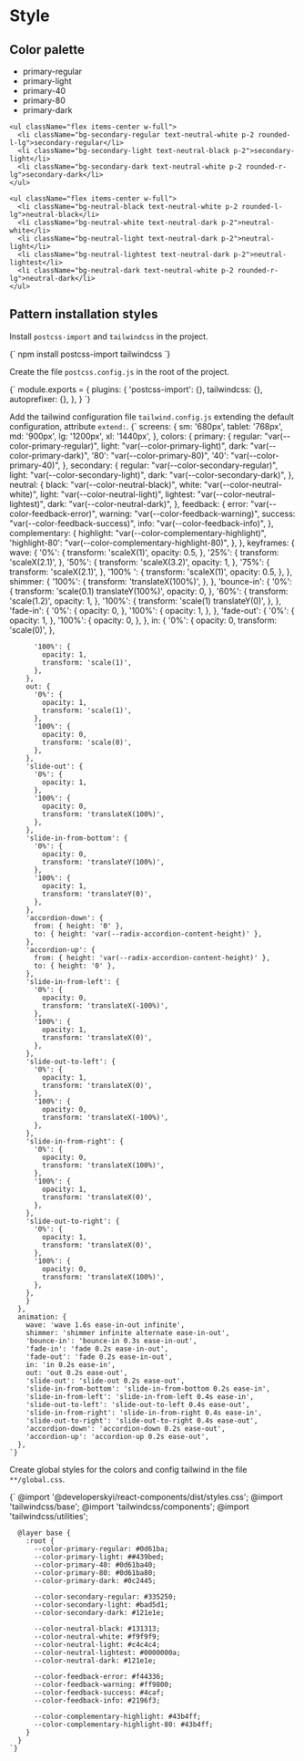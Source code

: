 
<Meta title="Introduction/Style" />

# Style

## Color palette

<Unstyled>
  <div className="p-4 flex flex-col gap-4 font-semibold border shadow-xl rounded-lg mb-8">
    <ul className="flex items-center w-full">
      <li className="bg-primary-regular text-neutral-white p-2 rounded-l-lg">primary-regular</li>
      <li className="bg-primary-light text-neutral-black p-2">primary-light</li>
      <li className="bg-primary-40 text-neutral-black p-2">primary-40</li>
      <li className="bg-primary-80 text-neutral-black p-2">primary-80</li>
      <li className="bg-primary-dark text-neutral-white p-2 rounded-r-lg">primary-dark</li>
    </ul>

    <ul className="flex items-center w-full">
      <li className="bg-secondary-regular text-neutral-white p-2 rounded-l-lg">secondary-regular</li>
      <li className="bg-secondary-light text-neutral-black p-2">secondary-light</li>
      <li className="bg-secondary-dark text-neutral-white p-2 rounded-r-lg">secondary-dark</li>
    </ul>

    <ul className="flex items-center w-full">
      <li className="bg-neutral-black text-neutral-white p-2 rounded-l-lg">neutral-black</li>
      <li className="bg-neutral-white text-neutral-dark p-2">neutral-white</li>
      <li className="bg-neutral-light text-neutral-dark p-2">neutral-light</li>
      <li className="bg-neutral-lightest text-neutral-dark p-2">neutral-lightest</li>
      <li className="bg-neutral-dark text-neutral-white p-2 rounded-r-lg">neutral-dark</li>
    </ul>
  </div>
</Unstyled>

## Pattern installation styles

Install `postcss-import` and `tailwindcss` in the project.

<Unstyled>
  <Copy language='bash'>
    {`
      npm install postcss-import tailwindcss
    `}
  </Copy>
</Unstyled>

Create the file `postcss.config.js` in the root of the project.

<Unstyled>
  <Copy language='yaml'>
    {`
      module.exports = {
        plugins: {
          'postcss-import': {},
          tailwindcss: {},
          autoprefixer: {},
        },
      }
    `}
  </Copy>
</Unstyled>

Add the tailwind configuration file `tailwind.config.js` extending the default configuration, attribute `extend:`.
<Unstyled>
  <Copy language='yaml'>
    {`
      screens: {
      sm: '680px',
      tablet: '768px',
      md: '900px',
      lg: '1200px',
      xl: '1440px',
      },
      colors: {
        primary: {
          regular: "var(--color-primary-regular)",
          light: "var(--color-primary-light)",
          dark: "var(--color-primary-dark)",
          '80': "var(--color-primary-80)",
          '40': "var(--color-primary-40)",
        },
        secondary: {
          regular: "var(--color-secondary-regular)",
          light: "var(--color-secondary-light)",
          dark: "var(--color-secondary-dark)",
        },
        neutral: {
          black: "var(--color-neutral-black)",
          white: "var(--color-neutral-white)",
          light: "var(--color-neutral-light)",
          lightest: "var(--color-neutral-lightest)",
          dark: "var(--color-neutral-dark)",
        },
        feedback: {
          error: "var(--color-feedback-error)",
          warning: "var(--color-feedback-warning)",
          success: "var(--color-feedback-success)",
          info: "var(--color-feedback-info)",
        },
        complementary: {
          highlight: "var(--color-complementary-highlight)",
          'highlight-80': "var(--color-complementary-highlight-80)",
        },
      },
      keyframes: {
        wave: {
          '0%': {
            transform: 'scaleX(1)',
            opacity: 0.5,
          },
          '25%': {
            transform: 'scaleX(2.1)',
          },
          '50%': {
            transform: 'scaleX(3.2)',
            opacity: 1,
          },
          '75%': {
            transform: 'scaleX(2.1)',
          },
          '100% ': {
            transform: 'scaleX(1)',
            opacity: 0.5,
          },
        },
        shimmer: {
          '100%': {
            transform: 'translateX(100%)',
          },
        },
        'bounce-in': {
          '0%': {
            transform: 'scale(0.1) translateY(100%)',
            opacity: 0,
          },
          '60%': {
            transform: 'scale(1.2)',
            opacity: 1,
          },
          '100%': {
            transform: 'scale(1) translateY(0)',
          },
        },
        'fade-in': {
          '0%': {
            opacity: 0,
          },
          '100%': {
            opacity: 1,
          },
        },
        'fade-out': {
          '0%': {
            opacity: 1,
          },
          '100%': {
            opacity: 0,
          },
        },
        in: {
          '0%': {
            opacity: 0,
            transform: 'scale(0)',
          },

          '100%': {
            opacity: 1,
            transform: 'scale(1)',
          },
        },
        out: {
          '0%': {
            opacity: 1,
            transform: 'scale(1)',
          },
          '100%': {
            opacity: 0,
            transform: 'scale(0)',
          },
        },
        'slide-out': {
          '0%': {
            opacity: 1,
          },
          '100%': {
            opacity: 0,
            transform: 'translateX(100%)',
          },
        },
        'slide-in-from-bottom': {
          '0%': {
            opacity: 0,
            transform: 'translateY(100%)',
          },
          '100%': {
            opacity: 1,
            transform: 'translateY(0)',
          },
        },
        'accordion-down': {
          from: { height: '0' },
          to: { height: 'var(--radix-accordion-content-height)' },
        },
        'accordion-up': {
          from: { height: 'var(--radix-accordion-content-height)' },
          to: { height: '0' },
        },
        'slide-in-from-left': {
          '0%': {
            opacity: 0,
            transform: 'translateX(-100%)',
          },
          '100%': {
            opacity: 1,
            transform: 'translateX(0)',
          },
        },
        'slide-out-to-left': {
          '0%': {
            opacity: 1,
            transform: 'translateX(0)',
          },
          '100%': {
            opacity: 0,
            transform: 'translateX(-100%)',
          },
        },
        'slide-in-from-right': {
          '0%': {
            opacity: 0,
            transform: 'translateX(100%)',
          },
          '100%': {
            opacity: 1,
            transform: 'translateX(0)',
          },
        },
        'slide-out-to-right': {
          '0%': {
            opacity: 1,
            transform: 'translateX(0)',
          },
          '100%': {
            opacity: 0,
            transform: 'translateX(100%)',
          },
        },
        }
      },
      animation: {
        wave: 'wave 1.6s ease-in-out infinite',
        shimmer: 'shimmer infinite alternate ease-in-out',
        'bounce-in': 'bounce-in 0.3s ease-in-out',
        'fade-in': 'fade 0.2s ease-in-out',
        'fade-out': 'fade 0.2s ease-in-out',
        in: 'in 0.2s ease-in',
        out: 'out 0.2s ease-out',
        'slide-out': 'slide-out 0.2s ease-out',
        'slide-in-from-bottom': 'slide-in-from-bottom 0.2s ease-in',
        'slide-in-from-left': 'slide-in-from-left 0.4s ease-in',
        'slide-out-to-left': 'slide-out-to-left 0.4s ease-out',
        'slide-in-from-right': 'slide-in-from-right 0.4s ease-in',
        'slide-out-to-right': 'slide-out-to-right 0.4s ease-out',
        'accordion-down': 'accordion-down 0.2s ease-out',
        'accordion-up': 'accordion-up 0.2s ease-out',
      },
    `}
  </Copy>
</Unstyled>

Create global styles for the colors and config tailwind in the file `**/global.css`.

<Unstyled>
  <Copy language='yaml'>
    {`
      @import '@developerskyi/react-components/dist/styles.css';
      @import 'tailwindcss/base';
      @import 'tailwindcss/components';
      @import 'tailwindcss/utilities';
      
      @layer base {
        :root {
          --color-primary-regular: #0d61ba;
          --color-primary-light: ##439bed;
          --color-primary-40: #0d61ba40;
          --color-primary-80: #0d61ba80;
          --color-primary-dark: #0c2445;

          --color-secondary-regular: #335250;
          --color-secondary-light: #bad5d1;
          --color-secondary-dark: #121e1e;

          --color-neutral-black: #131313;
          --color-neutral-white: #f9f9f9;
          --color-neutral-light: #c4c4c4;
          --color-neutral-lightest: #0000000a;
          --color-neutral-dark: #121e1e;

          --color-feedback-error: #f44336;
          --color-feedback-warning: #ff9800;
          --color-feedback-success: #4caf;
          --color-feedback-info: #2196f3;

          --color-complementary-highlight: #43b4ff;
          --color-complementary-highlight-80: #43b4ff;
        }
      }
    `}
  </Copy>
</Unstyled>
